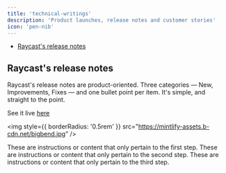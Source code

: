 ```yaml
---
title: 'technical-writings'
description: 'Product launches, release notes and customer stories'
icon: 'pen-nib'
---
```


- [Raycast's release notes]()

## Raycast's release notes

Raycast's release notes are product-oriented. Three categories — New, Improvements, Fixes — and one bullet point per item. It's simple, and straight to the point.

<Tip>

See it live [here](https://www.raycast.com/changelog/)

</Tip>

<img
  style={{ borderRadius: '0.5rem' }}
  src="https://mintlify-assets.b-cdn.net/bigbend.jpg"
/>

<Steps>
  <Step title="First Step" titleSize="h2" id="first-step">
    These are instructions or content that only pertain to the first step.
  </Step>
  <Step title="Second Step" titleSize="h2" id="second-step">
    These are instructions or content that only pertain to the second step.
  </Step>
  <Step title="Third Step" titleSize="h2" id="third-step">
    These are instructions or content that only pertain to the third step.
  </Step>
</Steps>